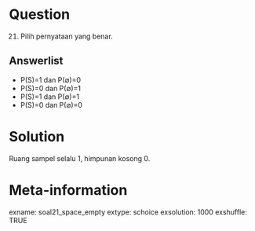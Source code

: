 Question
========
(21) Pilih pernyataan yang benar.

Answerlist
----------
* P(S)=1 dan P(∅)=0
* P(S)=0 dan P(∅)=1
* P(S)=1 dan P(∅)=1
* P(S)=0 dan P(∅)=0

Solution
========
Ruang sampel selalu 1, himpunan kosong 0.

Meta-information
================
exname: soal21_space_empty
extype: schoice
exsolution: 1000
exshuffle: TRUE

